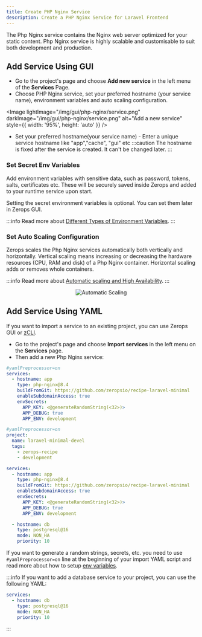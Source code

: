 ```yaml
---
title: Create PHP Nginx Service
description: Create a PHP Nginx Service for Laravel Frontend
---
```



The Php Nginx service contains the Nginx web server optimized for your static content. Php Nginx service is highly scalable and customisable to suit both development and production.

## Add Service Using GUI

- Go to the project's page and choose **Add new service** in the left menu of the **Services** Page.
- Choose PHP Nginx service, set your preferred hostname (your service name), environment variables and auto scaling configuration.

<Image
  lightImage="/img/gui/php-nginx/service.png"
  darkImage="/img/gui/php-nginx/service.png"
  alt="Add a new service"
  style={{ width: '95%', height: 'auto' }}
/>

- Set your preferred hostname(your service name) - Enter a unique service hostname like "app","cache", "gui" etc
:::caution
The hostname is fixed after the service is created. It can't be changed later.
:::

### Set Secret Env Variables

Add environment variables with sensitive data, such as password, tokens, salts, certificates etc. These will be securely saved inside Zerops and added to your runtime service upon start.

Setting the secret environment variables is optional. You can set them later in Zerops GUI.

:::info
Read more about [Different Types of Environment Variables](/frameworks/laravel/env-variables).
:::

### Set Auto Scaling Configuration

Zerops scales the Php Nginx services automatically both vertically and horizontally. Vertical scaling means increasing or decreasing the hardware resources (CPU, RAM and disk) of a Php Nginx container. Horizontal scaling adds or removes whole containers.

:::info
Read more about [Automatic scaling and High Availability](/features/scaling-ha).
:::

<p align="center">
  <Image
    lightImage="/img/gui/automatic-scaling.webp"
    darkImage="/img/gui/automatic-scaling.webp"
    alt="Automatic Scaling"
    style={{ width: '95%', height: 'auto' }}
  />
</p>

## Add Service Using YAML

If you want to import a service to an existing project, you can use Zerops GUI or [zCLI](/references/cli/commands#service).

- Go to the project's page and choose **Import services** in the left menu on the **Services** page.
- Then add a new Php Nginx service:

```yml
#yamlPreprocessor=on
services:
  - hostname: app
    type: php-nginx@8.4
    buildFromGit: https://github.com/zeropsio/recipe-laravel-minimal
    enableSubdomainAccess: true
    envSecrets:
      APP_KEY: <@generateRandomString(<32>)>
      APP_DEBUG: true
      APP_ENV: development
```

<Dropdown>

<DropdownItem title="Full Example of Project Import YAML">

```yml
#yamlPreprocessor=on
project:
  name: laravel-minimal-devel
  tags:
    - zerops-recipe
    - development

services:
  - hostname: app
    type: php-nginx@8.4
    buildFromGit: https://github.com/zeropsio/recipe-laravel-minimal
    enableSubdomainAccess: true
    envSecrets:
      APP_KEY: <@generateRandomString(<32>)>
      APP_DEBUG: true
      APP_ENV: development

  - hostname: db
    type: postgresql@16
    mode: NON_HA
    priority: 10
```

</DropdownItem>

</Dropdown>

If you want to generate a random strings, secrets, etc. you need to use `#yamlPreprocessor=on` line at the beginning of your import YAML script and read more about how to setup [env variables](/frameworks/laravel/env-variables).

:::info
If you want to add a database service to your project, you can use the following YAML:

```yml
services:
  - hostname: db
    type: postgresql@16
    mode: NON_HA
    priority: 10
```
:::
